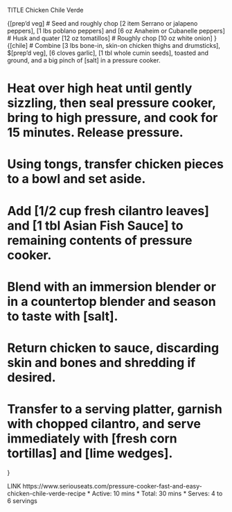 TITLE Chicken Chile Verde

{[prep'd veg]
# Seed and roughly chop [2 item Serrano or jalapeno peppers], [1 lbs poblano peppers] and [6 oz Anaheim or Cubanelle peppers]
# Husk and quater [12 oz tomatillos]
# Roughly chop [10 oz white onion]
}
{[chile]
# Combine [3 lbs bone-in, skin-on chicken thighs and drumsticks],  $[prep'd veg], [6 cloves garlic], [1 tbl whole cumin seeds], toasted and ground, and a big pinch of [salt] in a pressure cooker.

# Heat over high heat until gently sizzling, then seal pressure cooker, bring to high pressure, and cook for 15 minutes. Release pressure.

# Using tongs, transfer chicken pieces to a bowl and set aside.

# Add [1/2 cup fresh cilantro leaves] and [1 tbl Asian Fish Sauce] to remaining contents of pressure cooker.

# Blend with an immersion blender or in a countertop blender and season to taste with [salt].

# Return chicken to sauce, discarding skin and bones and shredding if desired.

# Transfer to a serving platter, garnish with chopped cilantro, and serve immediately with [fresh corn tortillas] and [lime wedges].
}

LINK https://www.seriouseats.com/pressure-cooker-fast-and-easy-chicken-chile-verde-recipe
* Active: 10 mins
* Total: 30 mins
* Serves: 4 to 6 servings
